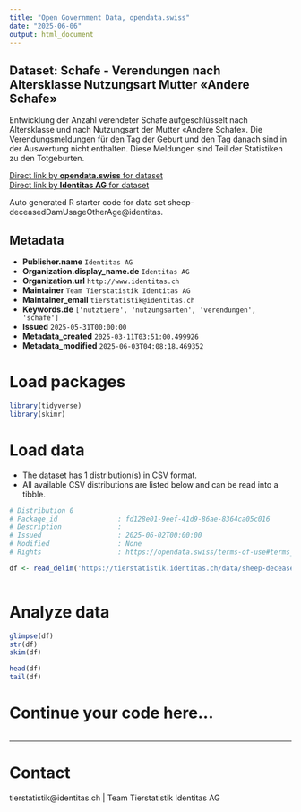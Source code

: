 ```yaml
---
title: "Open Government Data, opendata.swiss"
date: "2025-06-06"
output: html_document
---
```


## Dataset: Schafe - Verendungen nach Altersklasse Nutzungsart Mutter «Andere Schafe»

Entwicklung der Anzahl verendeter Schafe aufgeschlüsselt nach Altersklasse und nach Nutzungsart der Mutter «Andere Schafe». Die Verendungsmeldungen für den Tag der Geburt und den Tag danach sind in der Auswertung nicht enthalten. Diese Meldungen sind Teil der Statistiken zu den Totgeburten.

[Direct link by **opendata.swiss** for dataset](https://opendata.swiss/de/dataset/schafe-verendungen-nach-altersklasse-nutzungsart-mutter-andere-schafe)<br>
[Direct link by **Identitas AG** for dataset](https://tierstatistik.identitas.ch/)

Auto generated R starter code for data set sheep-deceasedDamUsageOtherAge@identitas.

## Metadata

- **Publisher.name** `Identitas AG`
- **Organization.display_name.de** `Identitas AG`
- **Organization.url** `http://www.identitas.ch`
- **Maintainer** `Team Tierstatistik Identitas AG`
- **Maintainer_email** `tierstatistik@identitas.ch`
- **Keywords.de** `['nutztiere', 'nutzungsarten', 'verendungen', 'schafe']`
- **Issued** `2025-05-31T00:00:00`
- **Metadata_created** `2025-03-11T03:51:00.499926`
- **Metadata_modified** `2025-06-03T04:08:18.469352`


# Load packages

```r

library(tidyverse)
library(skimr)

```

# Load data

-   The dataset has 1 distribution(s) in CSV format.
-   All available CSV distributions are listed below and can be read into a tibble.

```r

# Distribution 0
# Package_id               : fd128e01-9eef-41d9-86ae-8364ca05c016
# Description              : 
# Issued                   : 2025-06-02T00:00:00
# Modified                 : None
# Rights                   : https://opendata.swiss/terms-of-use#terms_by

df <- read_delim('https://tierstatistik.identitas.ch/data/sheep-deceasedDamUsageOtherAge.csv')



```

# Analyze data

```r

glimpse(df)
str(df)
skim(df)

head(df)
tail(df)

```

# Continue your code here...

```r

```

------------------------------------------------------------------------

# Contact

tierstatistik@identitas.ch | Team Tierstatistik Identitas AG
